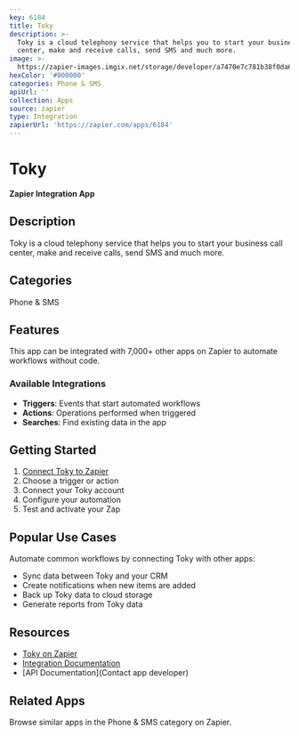 ```yaml
---
key: 6184
title: Toky
description: >-
  Toky is a cloud telephony service that helps you to start your business call
  center, make and receive calls, send SMS and much more.
image: >-
  https://zapier-images.imgix.net/storage/developer/a7470e7c781b38f0da6d6e31bfece476_3.png?auto=format%2Ccompress&ixlib=python-3.0.0&q=50
hexColor: '#000000'
categories: Phone & SMS
apiUrl: ''
collection: Apps
source: zapier
type: Integration
zapierUrl: 'https://zapier.com/apps/6184'
---
```

# Toky

**Zapier Integration App**

## Description

Toky is a cloud telephony service that helps you to start your business call center, make and receive calls, send SMS and much more.

## Categories

Phone & SMS

## Features

This app can be integrated with 7,000+ other apps on Zapier to automate workflows without code.

### Available Integrations

- **Triggers**: Events that start automated workflows
- **Actions**: Operations performed when triggered
- **Searches**: Find existing data in the app

## Getting Started

1. [Connect Toky to Zapier](https://zapier.com/apps/6184)
2. Choose a trigger or action
3. Connect your Toky account
4. Configure your automation
5. Test and activate your Zap

## Popular Use Cases

Automate common workflows by connecting Toky with other apps:

- Sync data between Toky and your CRM
- Create notifications when new items are added
- Back up Toky data to cloud storage
- Generate reports from Toky data

## Resources

- [Toky on Zapier](https://zapier.com/apps/6184)
- [Integration Documentation](https://zapier.com/apps/6184/integrations)
- [API Documentation](Contact app developer)

## Related Apps

Browse similar apps in the Phone & SMS category on Zapier.
